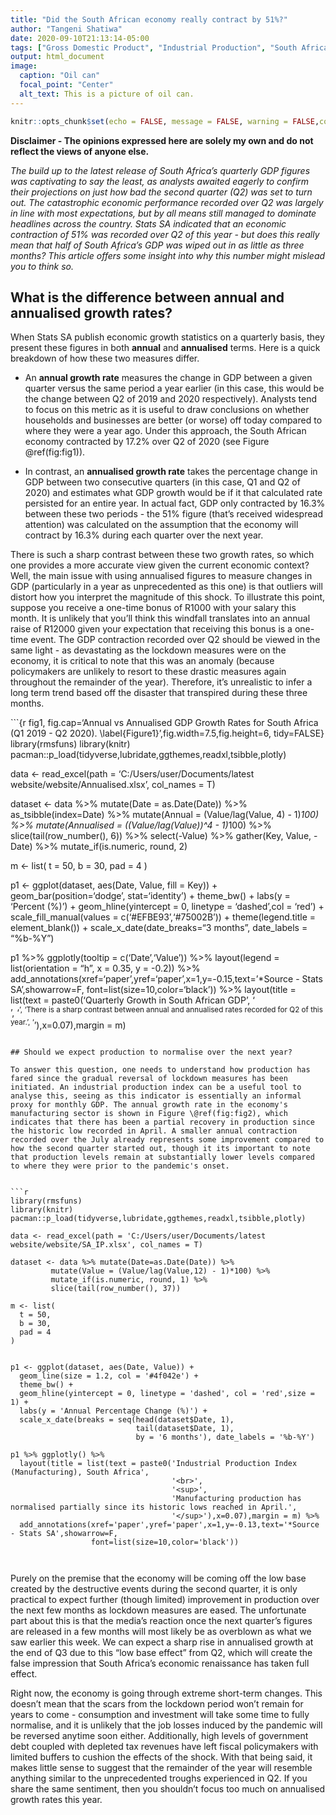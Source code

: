 ```yaml
---
title: "Did the South African economy really contract by 51%?"
author: "Tangeni Shatiwa"
date: 2020-09-10T21:13:14-05:00
tags: ["Gross Domestic Product", "Industrial Production", "South Africa"]
output: html_document
image:
  caption: "Oil can"
  focal_point: "Center"
  alt_text: This is a picture of oil can.
---
```


```r
knitr::opts_chunk$set(echo = FALSE, message = FALSE, warning = FALSE,collapse = TRUE)
```


**Disclaimer - The opinions expressed here are solely my own and do not reflect the views of anyone else.**

*The build up to the latest release of South Africa's quarterly GDP figures was captivating to say the least, as analysts awaited eagerly to confirm their projections on just how bad the second quarter (Q2) was set to turn out. The catastrophic economic performance recorded over Q2 was largely in line with most expectations, but by all means still managed to dominate headlines across the country. Stats SA indicated that an economic contraction of 51% was recorded over Q2 of this year - but does this really mean that half of South Africa's GDP was wiped out in as little as three months? This article offers some insight into why this number might mislead you to think so.* 

## What is the difference between annual and annualised growth rates?

When Stats SA publish economic growth statistics on a quarterly basis, they present these figures in both **annual** and **annualised** terms. Here is a quick breakdown of how these two measures differ.

- An **annual growth rate** measures the change in GDP between a given quarter versus the same period a year earlier (in this case, this would be the change between Q2 of 2019 and 2020 respectively). Analysts tend to focus on this metric as it is useful to draw conclusions on whether households and businesses are better (or worse) off today compared to where they were a year ago. Under this approach, the South African economy contracted by 17.2% over Q2 of 2020 (see Figure \@ref(fig:fig1)).

- In contrast, an **annualised growth rate** takes the percentage change in GDP between two consecutive quarters (in this case, Q1 and Q2 of 2020) and estimates what GDP growth would be if it that calculated rate persisted for an entire year. In actual fact, GDP only contracted by 16.3% between these two periods - the 51% figure (that's received widespread attention) was calculated on the assumption that the economy will contract by 16.3% during each quarter over the next year.

There is such a sharp contrast between these two growth rates, so which one provides a more accurate view given the current economic context? Well, the main issue with using annualised figures to measure changes in GDP (particularly in a year as unprecedented as this one) is that outliers will distort how you interpret the magnitude of this shock. To illustrate this point, suppose you receive a one-time bonus of R1000 with your salary this month. It is unlikely that you'll think this windfall translates into an annual raise of R12000 given your expectation that receiving this bonus is a one-time event. The GDP contraction recorded over Q2 should be viewed in the same light - as devastating as the lockdown measures were on the economy, it is critical to note that this was an anomaly (because policymakers are unlikely to resort to these drastic measures again throughout the remainder of the year). Therefore, it's unrealistic to infer a long term trend based off the disaster that transpired during these three months.



```{r fig1, fig.cap='Annual vs Annualised GDP Growth Rates for South Africa (Q1 2019 - Q2 2020). \\label{Figure1}',fig.width=7.5,fig.height=6, tidy=FALSE}
library(rmsfuns)
library(knitr)
pacman::p_load(tidyverse,lubridate,ggthemes,readxl,tsibble,plotly)

data <- read_excel(path = 'C:/Users/user/Documents/latest website/website/Annualised.xlsx', col_names = T)


dataset <- data %>% mutate(Date = as.Date(Date)) %>%
         as_tsibble(index=Date) %>% 
         mutate(Annual = (Value/lag(Value, 4) - 1)*100) %>% 
         mutate(Annualised = ((Value/lag(Value))^4 - 1)*100) %>% 
         slice(tail(row_number(), 6)) %>% 
         select(-Value) %>% 
         gather(Key, Value, -Date) %>% 
         mutate_if(is.numeric, round, 2)

m <- list(
  t = 50,
  b = 30,
  pad = 4
)

p1 <- ggplot(dataset, aes(Date, Value, fill = Key)) +
  geom_bar(position='dodge', stat='identity') +
  theme_bw() +
  labs(y = 'Percent (%)') +
  geom_hline(yintercept = 0, linetype = 'dashed',col = 'red') +
  scale_fill_manual(values = c('#EFBE93','#75002B')) +
  theme(legend.title = element_blank()) +
  scale_x_date(date_breaks="3 months", date_labels = "%b-%Y") 
  

p1 %>% ggplotly(tooltip = c('Date','Value')) %>% 
  layout(legend = list(orientation = "h", x = 0.35, y = -0.2)) %>% 
  add_annotations(xref='paper',yref='paper',x=1,y=-0.15,text='*Source - Stats SA',showarrow=F,
                  font=list(size=10,color='black')) %>% 
  layout(title = list(text = paste0('Quarterly Growth in South African GDP',
                                    '<br>',
                                    '<sup>',
                                    'There is a sharp contrast between annual and annualised rates recorded for Q2 of this year.',
                                    '</sup>'),x=0.07),margin = m)

 
```

## Should we expect production to normalise over the next year?

To answer this question, one needs to understand how production has fared since the gradual reversal of lockdown measures has been initiated. An industrial production index can be a useful tool to analyse this, seeing as this indicator is essentially an informal proxy for monthly GDP. The annual growth rate in the economy's manufacturing sector is shown in Figure \@ref(fig:fig2), which indicates that there has been a partial recovery in production since the historic low recorded in April. A smaller annual contraction recorded over the July already represents some improvement compared to how the second quarter started out, though it its important to note that production levels remain at substantially lower levels compared to where they were prior to the pandemic's onset.


```r
library(rmsfuns)
library(knitr)
pacman::p_load(tidyverse,lubridate,ggthemes,readxl,tsibble,plotly)

data <- read_excel(path = 'C:/Users/user/Documents/latest website/website/SA_IP.xlsx', col_names = T)

dataset <- data %>% mutate(Date=as.Date(Date)) %>% 
         mutate(Value = (Value/lag(Value,12) - 1)*100) %>%
         mutate_if(is.numeric, round, 1) %>% 
         slice(tail(row_number(), 37)) 

m <- list(
  t = 50,
  b = 30,
  pad = 4
)


p1 <- ggplot(dataset, aes(Date, Value)) +
  geom_line(size = 1.2, col = '#4f042e') +
  theme_bw() +
  geom_hline(yintercept = 0, linetype = 'dashed', col = 'red',size = 1) +
  labs(y = 'Annual Percentage Change (%)') +
  scale_x_date(breaks = seq(head(dataset$Date, 1), 
                            tail(dataset$Date, 1),
                            by = '6 months'), date_labels = '%b-%Y') 

p1 %>% ggplotly() %>% 
  layout(title = list(text = paste0('Industrial Production Index (Manufacturing), South Africa',
                                    '<br>',
                                    '<sup>',
                                    'Manufacturing production has normalised partially since its historic lows reached in April.',
                                    '</sup>'),x=0.07),margin = m) %>% 
  add_annotations(xref='paper',yref='paper',x=1,y=-0.13,text='*Source - Stats SA',showarrow=F,
                  font=list(size=10,color='black'))

 
```

Purely on the premise that the economy will be coming off the low base created by the destructive events during the second quarter, it is only practical to expect further (though limited) improvement in production over the next few months as lockdown measures are eased. The unfortunate part about this is that the media's reaction once the next quarter's figures are released in a few months will most likely be as overblown as what we saw earlier this week. We can expect a sharp rise in annualised growth at the end of Q3 due to this "low base effect" from Q2, which will create the false impression that South Africa's economic renaissance has taken full effect.

Right now, the economy is going through extreme short-term changes. This doesn't mean that the scars from the lockdown period won't remain for years to come - consumption and investment will take some time to fully normalise, and it is unlikely that the job losses induced by the pandemic will be reversed anytime soon either. Additionally, high levels of government debt coupled with depleted tax revenues have left fiscal policymakers with limited buffers to cushion the effects of the shock. With that being said, it makes little sense to suggest that the remainder of the year will resemble anything similar to the unprecedented troughs experienced in Q2. If you share the same sentiment, then you shouldn't focus too much on annualised growth rates this year.




